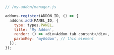 ```js
// /my-addon/manager.js

addons.register(ADDON_ID, () => {
  addons.add(PANEL_ID, {
    type: types.PANEL,
    title: 'My Addon',
    render: () => <div>Addon tab content</div>,
    paramKey: 'myAddon', // this element
  });
});
```
